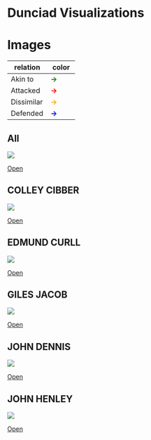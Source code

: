# Dunciad Visualizations


# Images 

| relation | color |
|----------|-------|
| Akin to  | <span style="color: green;font-weight:bold;">&rarr;</span> |
| Attacked  | <span style="color: red;font-weight:bold;">&rarr;</span> |
| Dissimilar  | <span style="color: orange;font-weight:bold;">&rarr;</span> |
| Defended  | <span style="color: blue;font-weight:bold;">&rarr;</span> |

## All

![](images/COLLEY_CIBBER_EDMUND_CURLL_GILES_JACOB_JOHN_DENNIS_JOHN_HENLEY.dot_fdp.svg)

[Open](images/COLLEY_CIBBER_EDMUND_CURLL_GILES_JACOB_JOHN_DENNIS_JOHN_HENLEY.dot_fdp.svg)


## COLLEY CIBBER

![](images/COLLEY_CIBBER.dot_fdp.svg)

[Open](images/COLLEY_CIBBER.dot_fdp.svg)

## EDMUND CURLL

![](images/EDMUND_CURLL.dot_fdp.svg)

[Open](images/EDMUND_CURLL.dot_fdp.svg)

## GILES JACOB

![](images/GILES_JACOB.dot_fdp.svg)

[Open](images/GILES_JACOB.dot_fdp.svg)

## JOHN DENNIS

![](images/JOHN_DENNIS.dot_fdp.svg)

[Open](images/JOHN_DENNIS.dot_fdp.svg)

## JOHN HENLEY

![](images/JOHN_HENLEY.dot_fdp.svg)

[Open](images/JOHN_HENLEY.dot_fdp.svg)
